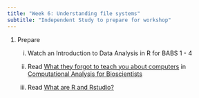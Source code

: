 ```yaml
---
title: "Week 6: Understanding file systems"
subtitle: "Independent Study to prepare for workshop"
---
```


1.  Prepare


    i.  Watch an Introduction to Data Analysis in R for BABS 1 - 4

    ii. Read [What they forgot to teach you about computers](https://3mmarand.github.io/comp4biosci/what_they_forgot.html) in [Computational Analysis for Bioscientists](https://3mmarand.github.io/comp4biosci/)

    iii. Read [What are R and Rstudio?](https://3mmarand.github.io/comp4biosci/first_steps_rstudio.html#what-are-r-and-rstudio)

